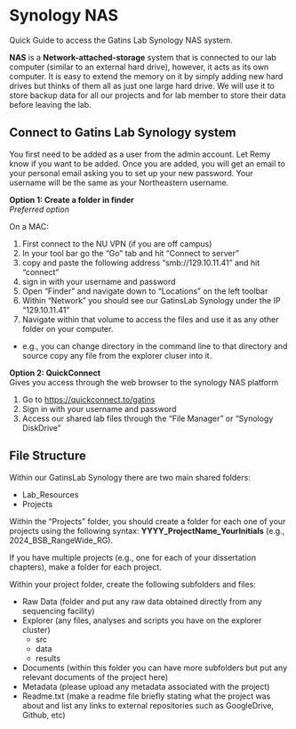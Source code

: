 # Synology NAS

Quick Guide to access the Gatins Lab Synology NAS system.

**NAS** is a **Network-attached-storage** system that is connected to our lab computer (similar to an external hard drive), however, it acts as its own computer. It is easy to extend the memory on it by simply adding new hard drives but thinks of them all as just one large hard drive. We will use it to store backup data for all our projects and for lab member to store their data before leaving the lab. 

## Connect to Gatins Lab Synology system

You first need to be added as a user from the admin account. Let Remy know if you want to be added. Once you are added, you will get an email to your personal email asking you to set up your new password. Your username will be the same as your Northeastern username. 

**Option 1: Create a folder in finder**  
*Preferred option*

On a MAC:  

1. First connect to the NU VPN (if you are off campus)  
2. In your tool bar go the "Go" tab and hit "Connect to server"  
3. copy and paste the following address "smb://129.10.11.41" and hit "connect"  
4. sign in with your username and password  
5. Open "Finder" and navigate down to "Locations" on the left toolbar   
6. Within "Network" you should see our GatinsLab Synology under the IP "129.10.11.41"  
7. Navigate within that volume to access the files and use it as any other folder on your computer. 
  - e.g., you can change directory in the command line to that directory and source copy any file from the explorer cluser into it.


**Option 2: QuickConnect**  
Gives you access through the web browser to the synology NAS platform

1. Go to <https://quickconnect.to/gatins>
2. Sign in with your username and password
3. Access our shared lab files through the "File Manager" or "Synology DiskDrive"


## File Structure

Within our GatinsLab Synology there are two main shared folders: 

* Lab_Resources
* Projects

Within the "Projects" folder, you should create a folder for each one of your projects using the following syntax: **YYYY_ProjectName_YourInitials** (e.g., 2024_BSB_RangeWide_RG).  

If you have multiple projects (e.g., one for each of your dissertation chapters), make a folder for each project. 

Within your project folder, create the following subfolders and files:

* Raw Data (folder and put any raw data obtained directly from any sequencing facility)  
* Explorer (any files, analyses and scripts you have on the explorer cluster)  
  - src  
  - data  
  - results  
* Documents (within this folder you can have more subfolders but put any relevant documents of the project here)  
* Metadata (please upload any metadata associated with the project)  
* Readme.txt (make a readme file briefly stating what the project was about and list any links to external repositories such as GoogleDrive, Github, etc)  


